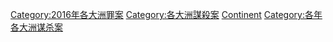 {{Category pair|2015年各大洲謀殺案|2017年各大洲謀殺案}}
{{container category}}
[[Category:2016年各大洲罪案|Category:2016年各大洲罪案]]
[[Category:各大洲謀殺案|Category:各大洲謀殺案]]
[[Category:2016年謀殺案|Continent]]
[[Category:各年各大洲谋杀案|Category:各年各大洲谋杀案]]